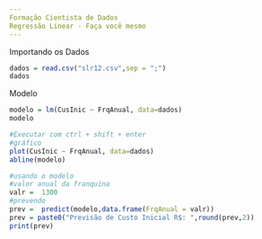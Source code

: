 ```yaml
---
Formação Cientista de Dados
Regressão Linear - Faça você mesmo
---
```

Importando os Dados
```r
dados = read.csv("slr12.csv",sep = ";")
dados
```
Modelo
```r
modelo = lm(CusInic ~ FrqAnual, data=dados)
modelo
```

```r
#Executar com ctrl + shift + enter
#gráfico
plot(CusInic ~ FrqAnual, data=dados)
abline(modelo)
```

```r
#usando o modelo
#valor anual da franquina
valr =  1300
#prevendo
prev =  predict(modelo,data.frame(FrqAnual = valr))
prev = paste0("Previsão de Custo Inicial R$: ",round(prev,2))
print(prev)
```

